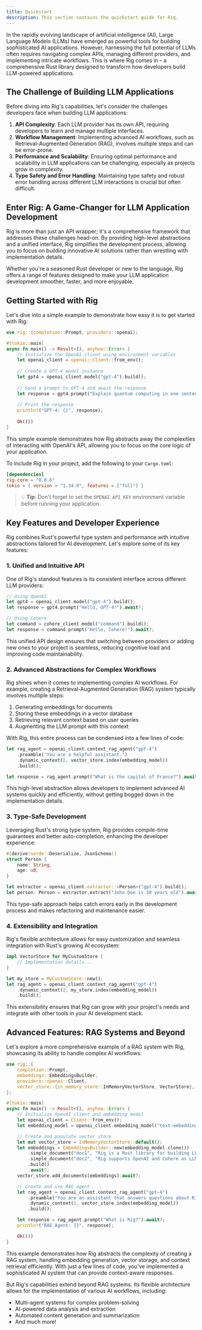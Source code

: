 ```yaml
---
title: Quickstart
description: This section contains the quickstart guide for Rig.
---
```


In the rapidly evolving landscape of artificial intelligence (AI), Large Language Models (LLMs) have emerged as powerful tools for building sophisticated AI applications. However, harnessing the full potential of LLMs often requires navigating complex APIs, managing different providers, and implementing intricate workflows. This is where Rig comes in – a comprehensive Rust library designed to transform how developers build LLM-powered applications.

## The Challenge of Building LLM Applications

Before diving into Rig's capabilities, let's consider the challenges developers face when building LLM applications:

1. **API Complexity**: Each LLM provider has its own API, requiring developers to learn and manage multiple interfaces.
2. **Workflow Management**: Implementing advanced AI workflows, such as Retrieval-Augmented Generation (RAG), involves multiple steps and can be error-prone.
3. **Performance and Scalability**: Ensuring optimal performance and scalability in LLM applications can be challenging, especially as projects grow in complexity.
4. **Type Safety and Error Handling**: Maintaining type safety and robust error handling across different LLM interactions is crucial but often difficult.

## Enter Rig: A Game-Changer for LLM Application Development

Rig is more than just an API wrapper; it's a comprehensive framework that addresses these challenges head-on. By providing high-level abstractions and a unified interface, Rig simplifies the development process, allowing you to focus on building innovative AI solutions rather than wrestling with implementation details.

Whether you're a seasoned Rust developer or new to the language, Rig offers a range of features designed to make your LLM application development smoother, faster, and more enjoyable.

## Getting Started with Rig

Let's dive into a simple example to demonstrate how easy it is to get started with Rig:

```rust
use rig::{completion::Prompt, providers::openai};

#[tokio::main]
async fn main() -> Result<(), anyhow::Error> {
    // Initialize the OpenAI client using environment variables
    let openai_client = openai::Client::from_env();
    
    // Create a GPT-4 model instance
    let gpt4 = openai_client.model("gpt-4").build();
    
    // Send a prompt to GPT-4 and await the response
    let response = gpt4.prompt("Explain quantum computing in one sentence.").await?;
    
    // Print the response
    println!("GPT-4: {}", response);
    
    Ok(())
}
```

This simple example demonstrates how Rig abstracts away the complexities of interacting with OpenAI's API, allowing you to focus on the core logic of your application.

To include Rig in your project, add the following to your `Cargo.toml`:

```toml
[dependencies]
rig-core = "0.0.6"
tokio = { version = "1.34.0", features = ["full"] }
```

> 💡 **Tip**: Don't forget to set the `OPENAI_API_KEY` environment variable before running your application.

## Key Features and Developer Experience

Rig combines Rust's powerful type system and performance with intuitive abstractions tailored for AI development. Let's explore some of its key features:

### 1. Unified and Intuitive API

One of Rig's standout features is its consistent interface across different LLM providers:

```rust
// Using OpenAI
let gpt4 = openai_client.model("gpt-4").build();
let response = gpt4.prompt("Hello, GPT-4!").await?;

// Using Cohere
let command = cohere_client.model("command").build();
let response = command.prompt("Hello, Cohere!").await?;
```

This unified API design ensures that switching between providers or adding new ones to your project is seamless, reducing cognitive load and improving code maintainability.

### 2. Advanced Abstractions for Complex Workflows

Rig shines when it comes to implementing complex AI workflows. For example, creating a Retrieval-Augmented Generation (RAG) system typically involves multiple steps:

1. Generating embeddings for documents
2. Storing these embeddings in a vector database
3. Retrieving relevant context based on user queries
4. Augmenting the LLM prompt with this context

With Rig, this entire process can be condensed into a few lines of code:

```rust
let rag_agent = openai_client.context_rag_agent("gpt-4")
    .preamble("You are a helpful assistant.")
    .dynamic_context(2, vector_store.index(embedding_model))
    .build();

let response = rag_agent.prompt("What is the capital of France?").await?;
```

This high-level abstraction allows developers to implement advanced AI systems quickly and efficiently, without getting bogged down in the implementation details.

### 3. Type-Safe Development

Leveraging Rust's strong type system, Rig provides compile-time guarantees and better auto-completion, enhancing the developer experience:

```rust
#[derive(serde::Deserialize, JsonSchema)]
struct Person {
    name: String,
    age: u8,
}

let extractor = openai_client.extractor::<Person>("gpt-4").build();
let person: Person = extractor.extract("John Doe is 30 years old").await?;
```

This type-safe approach helps catch errors early in the development process and makes refactoring and maintenance easier.

### 4. Extensibility and Integration

Rig's flexible architecture allows for easy customization and seamless integration with Rust's growing AI ecosystem:

```rust
impl VectorStore for MyCustomStore {
    // Implementation details...
}

let my_store = MyCustomStore::new();
let rag_agent = openai_client.context_rag_agent("gpt-4")
    .dynamic_context(2, my_store.index(embedding_model))
    .build();
```

This extensibility ensures that Rig can grow with your project's needs and integrate with other tools in your AI development stack.

## Advanced Features: RAG Systems and Beyond

Let's explore a more comprehensive example of a RAG system with Rig, showcasing its ability to handle complex AI workflows:

```rust
use rig::{
    completion::Prompt,
    embeddings::EmbeddingsBuilder,
    providers::openai::Client,
    vector_store::{in_memory_store::InMemoryVectorStore, VectorStore},
};

#[tokio::main]
async fn main() -> Result<(), anyhow::Error> {
    // Initialize OpenAI client and embedding model
    let openai_client = Client::from_env();
    let embedding_model = openai_client.embedding_model("text-embedding-ada-002");

    // Create and populate vector store
    let mut vector_store = InMemoryVectorStore::default();
    let embeddings = EmbeddingsBuilder::new(embedding_model.clone())
        .simple_document("doc1", "Rig is a Rust library for building LLM applications.")
        .simple_document("doc2", "Rig supports OpenAI and Cohere as LLM providers.")
        .build()
        .await?;
    vector_store.add_documents(embeddings).await?;

    // Create and use RAG agent
    let rag_agent = openai_client.context_rag_agent("gpt-4")
        .preamble("You are an assistant that answers questions about Rig.")
        .dynamic_context(1, vector_store.index(embedding_model))
        .build();

    let response = rag_agent.prompt("What is Rig?").await?;
    println!("RAG Agent: {}", response);

    Ok(())
}
```

This example demonstrates how Rig abstracts the complexity of creating a RAG system, handling embedding generation, vector storage, and context retrieval efficiently. With just a few lines of code, you've implemented a sophisticated AI system that can provide context-aware responses.

But Rig's capabilities extend beyond RAG systems. Its flexible architecture allows for the implementation of various AI workflows, including:

- Multi-agent systems for complex problem-solving
- AI-powered data analysis and extraction
- Automated content generation and summarization
- And much more!